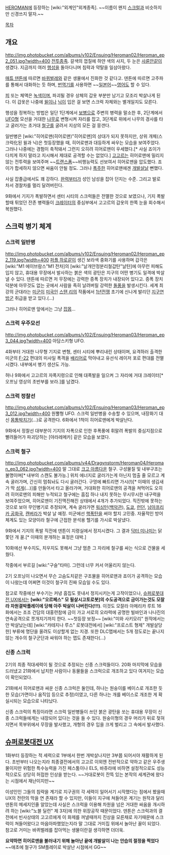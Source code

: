 [[HEROMAN]]에 등장하는 [wiki:"외계인"외계종족].
~~이름이 왠지 [[스크럴]]과 비슷하지만 신경쓰지 말자.~~

[[목차]]
== 개요 ==
http://img.photobucket.com/albums/v102/Ensuing/Heroman02/Heroman_ep2_051.jpg?width=400
[[전투종족]]. 갈색의 껍질에 하얀 색의 사지, 두 눈은 [[사륜안]]같이 생겼다. 지금까지 여러 [[행성]]을 돌아다니며 침략과 약탈을 일삼아왔다.

[[매튜 덴튼]]에 따르면 [[바퀴벌레]]와 같은 생물에서 진화한 것 같다고. 덴튼에 따르면 고주파를 통해서 대화하는 듯 하며, [[번역기]]를 사용하면 ~~[[일본어]]~~[[영어]]도 할 수 있다.

[[피]] 또는 체액은 [[녹색]]이며, 파괴될 경우 상체의 갑옷 부분만 남기고 모조리 박살나게 된다. 이 갑옷은 나중에 [[윌]]이나 [[닉]]이 입은 걸 보면 스크럭 자체와는 별개일지도 모른다.

행성을 정복하는 방법은 일단 1단계에서 [[보병]]으로 주변의 병력을 말소한 후, 2단계에서 [[UFO]]형 모선을 거대한 [[나무]]로 변형시켜 자리를 잡고, 3단계로 위에서 나무의 경사를 타고 굴러가는 초거대 [[철구]]를 굴려서 지상의 모든 걸 뭉갠다.

일반병은 [wiki:"히어로맨(히어로맨)"히어로맨]의 상대가 되지 못하지만, 상위 개체(스크럭化된 윌과 닉)은 첫등장했을 때, 히어로맨과 대등하게 싸우는 모습을 보여주었다. 그러나 나중에는 경험이 축적돼서 그런지 오히려 히어로맨이 우세했다.[* 사실 죠이가 다치게 하지 말라고 지시해서 제대로 공격할 수는 없었다.] [[고고르]]는 히어로맨에 밀리지 않는 전투력을 보여주며 ~~[[트랜스폼]]~~비행능력도 선보여서 히어로맨을 압도했다. 죠이가 합세하지 않으면 싸움이 안될 정도. 그러나 [[폭주]]한 히어로맨에겐 [[개발살]]날 뻔했다.

사실 잡졸급에서도 꽤 강하다. [[완력]]부터가 성인 남성을 잡아 던지는 수준. 그리고 발로 차서 경찰차를 멀리 달려버린다.

9화에서 기지가 폭발하면서 센터 시티의 스크럭들은 전멸한 것으로 보였으나, 기지 폭발할때 튀었던 잔존 병력들이 [[크레이터]]의 중심부에서 고고르의 갑옷의 한쪽 눈을 회수해서 복원했다.

== 스크럭 병기 체계 ==
=== 스크럭 일반병 ===
http://img.photobucket.com/albums/v102/Ensuing/Heroman02/Heroman_ep2_119.jpg?width=400
[[퍼플 하로]]같이 생긴 보라색 중화기를 사용하며 갑각은 [wiki:"M1 에이브람스"M1 전차]의 [wiki:"날개안정분리철갑탄"날탄]에 아무런 피해도 입지 않고, 휴대용 무장에서 발사하는 붉은 색의 광탄은 지구의 어떤 병기도 일격에 박살낼 수 있다. 덴튼에 따르면 저 무장에는 강력한 증폭 장치가 내장되어 있다고. 증폭 장치 덕분에 아무것도 없는 곳에서 사람을 족히 날려버릴 강력한 [[돌풍]]을 발생시킨다. 세계 최강의 군대라는 [[미군]]이 [[미국]]인 [[스탠 리]]의 작품에서 [[1년전쟁]] 초기에 신나게 발리던 [[지구연방군]] 취급을 받고 있다.(...)

그러나 히어로맨 앞에서는 그냥 [[잡몹]]...

=== 스크럭 우주모선 === 
http://img.photobucket.com/albums/v102/Ensuing/Heroman03/Heroman_ep3_044.jpg?width=400
아담스키형 UFO.

4화부터 거대한 나무형 기지로 변형, 센터 시티에 뿌리내린 상태이며, 요격하러 출격한 미군의 [[F-22]] 편대의 미사일 폭격을 [[배리어]]로 막아내고 유선식 레이저 포로 편대를 전멸시켰다. 내부에서 병기 생산도 가능.

허나 9화에서 고고르의 자폭지령으로 인해 대폭발을 일으켜 그 자리에 거대 크레이터[* 오프닝 영상의 초반부를 보라.]를 남겼다.

=== 스크럭 정찰선 ===
http://img.photobucket.com/albums/v102/Ensuing/Heroman03/Heroman_ep3_012.jpg?width=400
원뿔형 UFO.
스크럭 일반병을 수송할 수 있으며, 내장화기 대신 [[몸통박치기]](...)로 공격한다. 6화에서 1척이 히어로맨에게 박살난다.

9화에서 정찰선 대부분이 기지의 자폭으로 인한 후폭풍에 휘말려 폭발의 중심지점으로 빨려들어가 파괴당하는 [야라레메카] 같은 모습을 보였다.

=== 스크럭 철구 ===
http://img.photobucket.com/albums/v44/Dragynstorm/Heroman04/Heroman_ep3_062.jpg?width=400
말 그대로 [[크고 아름다운]] 철구. 구성물질 및 내부구조는 불명이며[* 내부의 스캔도 불가능.] 위치 에너지로 굴러가는게 아닌지 멈출 줄 모르고 계속 굴러가며, 간신히 멈춰놔도 다시 굴러간다. 구멍에 빠트리면 가시(!)[* 이때의 생김새가 딱 [[성게]](...)]를 만들어서 타고 올라가며, 거대화한 히어로맨의 공격을 쳐먹어도 오히려 히어로맨의 피해만 누적되고 철구에는 흠집 하나 내지 못하는 무시무시한 내구력을 보여주었으며, 히어로맨이 기진맥진해진 상태에서 4개가 추가되었다. 직진밖에 못하는 것으로 보아 무인병기로 추정되며, 계속 굴러가면 [[워싱턴]]([[백악관]]), [[도쿄]], [[런던]], [[남아프리카 공화국]], [[캔버라]]가 박살 날 예정. 미군에선 [[핵폭탄]]을 써야 할지 고민중. 자율적인 방어체계도 있는 모양이라 철구에 근접한 분석용 헬기를 가시로 박살냈다.

9화에서 기지의 폭발 직전에 덴튼이 지령실에서 정지시켰다. 그 결과 [[닥터 미나미]]는 닭 쫓던 개 꼴.[* 이때의 분개하는 표정은 대박.]

10화에선 부수지도, 치우지도 못해서 그냥 멈춘 그 자리에 철구를 싸는 식으로 건물을 세웠다.

작중에서 부르길 [wiki:"구슬"타마]. 그런데 너무 커서 어울리지 않는다.

2기 오프닝이 나오면서 무슨 고슴도치같은 구조물을 히어로맨과 죠이가 공격하는 모습이 나왔는데 어쩌면 이것이 철구의 진짜 모습일 수도 있다.

참고로 작중에선 부수기는 커녕 흠집도 못내서 정지시키는게 고작이었으나, [[슈퍼로봇대전 UX]]에서는 '''[wiki:"오르페스" 모 필살시고토로봇]의 수도공격으로 금이가는것도 모잘라 차원결박플레이에 당해 아주 박살이 나버린다(!!!)'''. 이것도 모잘라 아메리카 루트 16화에서는 조조 건담의 대홍련참에 금이 가고 서로의 오라력에 공명한 빌바인과 나나진의 연속공격으로 쪼개지기까지 한다. ~~첫등장 보정~~ [wiki:"미와 사키모리" 원작에서는 안 박살났는데] [wiki:"카테지나 루스" 로봇대전에서] [wiki:"프로스트 형제" 개발살당한] 부류에 명단을 올려도 이상할게 없는 지경. 또한 DLC맵에서는 5개 정도로는 끝나지 않는 개수의 철구군단과 싸워야 하는 맵도 존재한다(…)

=== 신종 스크럭 ===
2기의 최종 적대세력이 될 것으로 추정되는 신종 스크럭들이다. 20화 마지막에 모습을 드러냈고 21화에서 납치한 사람이나 동물들을 스크럭으로 개조하고 있다 여겨지는 모습이 확인되었다.

21화에서 히어로맨과 싸운 신종 스크럭은 둘인데, 하나는 원숭이를 베이스로 개조한 듯한 모습(가면이나 움직임 등으로 추정)이였고, 다른 하나는 개를 베이스로 개조한 게 확실시되는 모습으로 나타났다.

신종 스크럭의 특징이라면 스크럭 일반병들이 쓰던 붉은 광탄을 쏘는 휴대용 무장이 신종 스크럭들에게는 내장되어 있다는 것을 들 수 있다. 원숭이형의 경우 머리가 뒤로 젖혀지면서 목부위에서 무장을 발사했고, 개형의 경우 입을 크게 벌리고 그 속에서 발사했다. 

== [[슈퍼로봇대전 UX]] ==
1화부터 등장하는 적 세력으로 1부에서 한번 개박살나지만 3부쯤 되어서야 재활하게 된다. 초반부터 나오는지라 최종결전에서의 고고르 이외엔 전반적으로 약하고 같은 우주생물이지만 위험한 특수능력을 가진 페스툼이나 ELS, 바쥬라에 비하면 설정적으로도 성능적으로도 상당히 허접한 인상을 받는다. ~~거대로봇이 잔뜩 있는 본작의 세계관에 왔다는 시점에서 재난이지만~~

이성인인 그들의 침략을 계기로 지구권의 각 세력이 일어서기 시작했다는 점에서 봤을때 UX의 전란의 막을 연 존재라 할 수 있지만, 이들이 지구에 쳐들어온 계기는 원작과 달리 덴톤의 메세지인줄 알았는데 사실은 스크럭을 이용해 차원을 넘은 거대한 싸움을 개시하려 하는 [wiki:"노블 딜런" 제 3자]에 의한 위장공작 때문이었다. 덴톤은 스크럭과의 결전에서 빈사상태의 고고르에게 이 화제를 꺼낼때까지 진상을 모른채로 자기때문에 스크럭이 쳐들어왔다고 마음아파했었는지라 말 그대로 거미집 위에서 놀아난 꼴이 되었다. 참고로 거미는 바퀴벌레를 잡아먹는 생물이란걸 생각하면 더더욱.

'''요약하면 히어로맨을 불러내기 위해 놀아난 끝에 개발살이 나는 안습의 절정을 찍었다''' ~~애초에 철구가 SM플레이로 박살난 시점에서 GG~~
